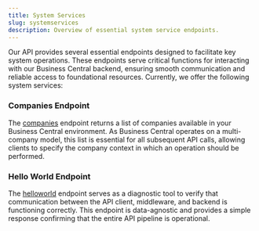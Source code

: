 ---
title: System Services
slug: systemservices
description: Overview of essential system service endpoints.
---

Our API provides several essential endpoints designed to facilitate key system operations. 
These endpoints serve critical functions for interacting with our Business Central backend, ensuring smooth communication and reliable access to foundational resources. 
Currently, we offer the following system services:

### Companies Endpoint

The [companies](/systemservices/companies/get-companies) endpoint returns a list of companies available in your Business Central environment. 
As Business Central operates on a multi-company model, this list is essential for all subsequent API calls, allowing clients to specify the company context 
in which an operation should be performed.


### Hello World Endpoint

The [helloworld](/systemservices/helloworld/get-hello-world) endpoint serves as a diagnostic tool to verify that communication between the API client, middleware, and backend is functioning correctly. 
This endpoint is data-agnostic and provides a simple response confirming that the entire API pipeline is operational.